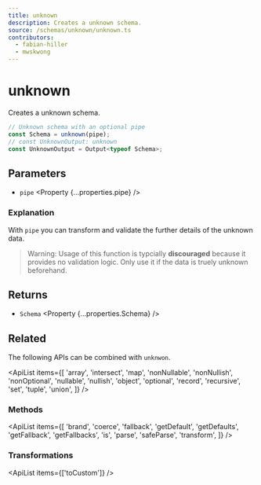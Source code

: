 ```yaml
---
title: unknown
description: Creates a unknown schema.
source: /schemas/unknown/unknown.ts
contributors:
  - fabian-hiller
  - mwskwong
---
```



# unknown

Creates a unknown schema.

```ts
// Unknown schema with an optional pipe
const Schema = unknown(pipe);
// const UnknownOutput: unknown
const UnknownOutput = Output<typeof Schema>;
```

## Parameters

- `pipe` <Property {...properties.pipe} />

### Explanation

With `pipe` you can transform and validate the further details of the unknown data.

> Warning: Usage of this function is typcially **discouraged** because it provides no validation logic. Only use it if the data is truely unknown beforehand.

## Returns

- `Schema` <Property {...properties.Schema} />

## Related

The following APIs can be combined with `unknwon`.

<ApiList
  items={[
    'array',
    'intersect',
    'map',
    'nonNullable',
    'nonNullish',
    'nonOptional',
    'nullable',
    'nullish',
    'object',
    'optional',
    'record',
    'recursive',
    'set',
    'tuple',
    'union',
  ]}
/>

### Methods

<ApiList
  items={[
    'brand',
    'coerce',
    'fallback',
    'getDefault',
    'getDefaults',
    'getFallback',
    'getFallbacks',
    'is',
    'parse',
    'safeParse',
    'transform',
  ]}
/>

### Transformations

<ApiList items={['toCustom']} />
